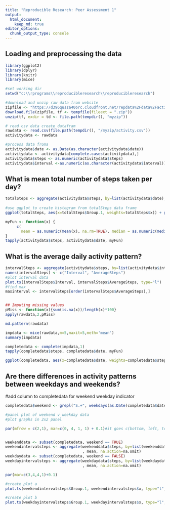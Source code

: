 ```yaml
---
title: "Reproducible Research: Peer Assessment 1"
output: 
  html_document:
    keep_md: true
editor_options: 
  chunk_output_type: console
---
```


## Loading and preprocessing the data

```r

library(ggplot2)
library(dplyr)
library(knitr)
library(mice)

#set working dir
setwd("c:\\rprograms\\reproducibleresearch\\reproducibleresearch")

#download and unzip raw data from website
zipfile <- "https://d396qusza40orc.cloudfront.net/repdata%2Fdata%2Factivity.zip"
download.file(zipfile, tf <- tempfile(fileext = ".zip"))
unzip(tf, exdir = td <- file.path(tempdir(), "myzip"))

# read csv data create datafram
rawdata <- read.csv(file.path(tempdir(), "/myzip/activity.csv"))
activitydata <- rawdata

#process data froma 
activitydata$date <- as.Date(as.character(activitydata$date))
activitydata <- activitydata[complete.cases(activitydata),]
activitydata$steps <- as.numeric(activitydata$steps)
activitydata$interval <-as.numeric(as.character(activitydata$interval))
```

## What is mean total number of steps taken per day?
```r



totalSteps <- aggregate(activitydata$steps, by=list(activitydata$date), sum, na.rm=TRUE)
                        
#use ggplot to create histogram from totalSteps data frame
ggplot(totalSteps, aes(x=totalSteps$Group.1, weights=totalSteps$x)) + geom_bar() 

myFun <- function(x) {
     c( 
       mean = as.numeric(mean(x), na.rm=TRUE), median = as.numeric(median(sort(x), na.rm=TRUE)))
}
tapply(activitydata$steps, activitydata$date, myFun)
```

## What is the average daily activity pattern?
```r



intervalSteps <- aggregate(activitydata$steps, by=list(activitydata$interval), mean, na.action=na.omit)
names(intervalSteps) <- c("Interval", "AverageSteps")
#plot interval data
plot.ts(intervalSteps$Interval, intervalSteps$AverageSteps, type="l")
#find max
maxinterval <- intervalSteps[order(intervalSteps$AverageSteps),]


## Imputing missing values
pMiss <- function(x){sum(is.na(x))/length(x)*100}
apply(rawdata,2,pMiss)

md.pattern(rawdata)

impdata <- mice(rawdata,m=5,maxit=5,meth='mean')
summary(impdata)

completedata <- complete(impdata,1)
tapply(completedata$steps, completedata$date, myFun)

ggplot(completedata, aes(x=completedata$date, weights=completedata$steps)) + geom_bar() 
```


## Are there differences in activity patterns between weekdays and weekends?
#add column to completedata for weekend weekday indicator
```r

completedata$weekend <- grepl("S.+", weekdays(as.Date(completedata$date)))

#panel plot of weekend v weekday data
#plot graphs in 2x2 panel

par(mfrow = c(2,1), mar=c(0, 4, 1, 1) + 0.1)#it goes c(bottom, left, top, right) 


weekenddata <- subset(completedata, weekend == TRUE)
weekendintervalsteps <- aggregate(weekenddata$steps, by=list(weekenddata$interval)
                                  , mean, na.action=na.omit)
weekdaydata <- subset(completedata, weekend == FALSE)
weekdayintervalsteps <- aggregate(weekdaydata$steps, by=list(weekdaydata$interval)
                                  , mean, na.action=na.omit)

par(mar=c(3,4,4,1)+0.1)

#create plot a
plot.ts(weekendintervalsteps$Group.1, weekendintervalsteps$x, type="l",  main="Weekend", ylab="", xlab="", xaxt='n')

#create plot b
plot.ts(weekdayintervalsteps$Group.1, weekdayintervalsteps$x, type="l",  main="Weekday", ylab="", xlab="interval", xlim=c(0,3000))
```